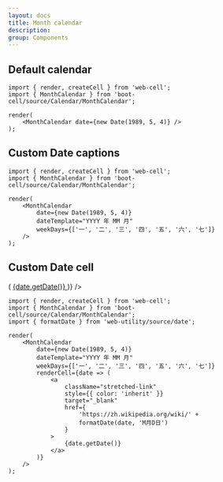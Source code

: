 ```yaml
---
layout: docs
title: Month calendar
description:
group: Components
---
```




## Default calendar

<Example>
    <MonthCalendar date={new Date(1989, 5, 4)} />
</Example>

```TSX
import { render, createCell } from 'web-cell';
import { MonthCalendar } from 'boot-cell/source/Calendar/MonthCalendar';

render(
    <MonthCalendar date={new Date(1989, 5, 4)} />
);
```

## Custom Date captions

<Example>
    <MonthCalendar
        date={new Date(1989, 5, 4)}
        dateTemplate="YYYY 年 MM 月"
        weekDays={['一', '二', '三', '四', '五', '六', '七']}
    />
</Example>

```TSX
import { render, createCell } from 'web-cell';
import { MonthCalendar } from 'boot-cell/source/Calendar/MonthCalendar';

render(
    <MonthCalendar
        date={new Date(1989, 5, 4)}
        dateTemplate="YYYY 年 MM 月"
        weekDays={['一', '二', '三', '四', '五', '六', '七']}
    />
);
```

## Custom Date cell

<Example>
    <MonthCalendar
        date={new Date(1989, 5, 4)}
        dateTemplate="YYYY 年 MM 月"
        weekDays={['一', '二', '三', '四', '五', '六', '七']}
        renderCell={date => (
            <a
                className="stretched-link"
                style={{ color: 'inherit' }}
                target="_blank"
                href={
                    'https://zh.wikipedia.org/wiki/' +
                    formatDate(date, 'M月D日')
                }
            >
                {date.getDate()}
            </a>
        )}
    />
</Example>

```TSX
import { render, createCell } from 'web-cell';
import { MonthCalendar } from 'boot-cell/source/Calendar/MonthCalendar';
import { formatDate } from 'web-utility/source/date';

render(
    <MonthCalendar
        date={new Date(1989, 5, 4)}
        dateTemplate="YYYY 年 MM 月"
        weekDays={['一', '二', '三', '四', '五', '六', '七']}
        renderCell={date => (
            <a
                className="stretched-link"
                style={{ color: 'inherit' }}
                target="_blank"
                href={
                    'https://zh.wikipedia.org/wiki/' +
                    formatDate(date, 'M月D日')
                }
            >
                {date.getDate()}
            </a>
        )}
    />
);
```
